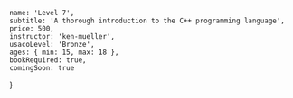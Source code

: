 	name: 'Level 7',
	subtitle: 'A thorough introduction to the C++ programming language',
	price: 500,
	instructor: 'ken-mueller',
	usacoLevel: 'Bronze',
	ages: { min: 15, max: 18 },
	bookRequired: true,
	comingSoon: true
}
